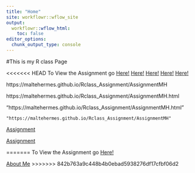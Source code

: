 ```yaml
---
title: "Home"
site: workflowr::wflow_site
output:
  workflowr::wflow_html:
    toc: false
editor_options:
  chunk_output_type: console
---
```

#This is my R class Page


<<<<<<< HEAD
To View the Assignment go [Here!]("https://maltehermes.github.io/Rclass_Assignment/AssignmentMH")
 [Here!]("/AssignmentMH")
  [Here!](./AssignmentMH")
   [Here!]("AssignmentMH.html")
   [Here!]("AssignmentMH")
   
   https://maltehermes.github.io/Rclass_Assignment/AssignmentMH
   
   https://maltehermes.github.io/Rclass_Assignment/AssignmentMH.html
   
   "https://maltehermes.github.io/Rclass_Assignment/AssignmentMH.html"
   
    "https://maltehermes.github.io/Rclass_Assignment/AssignmentMH"
    
   
   <a href="https://maltehermes.github.io/Rclass_Assignment/AssignmentMH.html" title="AssignmentMH">Assignment</a>
   
   <a href="https://maltehermes.github.io/Rclass_Assignment/docs/AssignmentMH.html" title="AssignmentMH">Assignment</a>
   
   
   
   
   
   
=======
To View the Assignment go [Here!]("AssignmentMH")

<a href="https://MalteHermes.github.io/Rclass_Assignment/about.html" title="About Me">About Me</a>
>>>>>>> 842b763a9c448b4b0ebad5938276df17cfbf06d2
